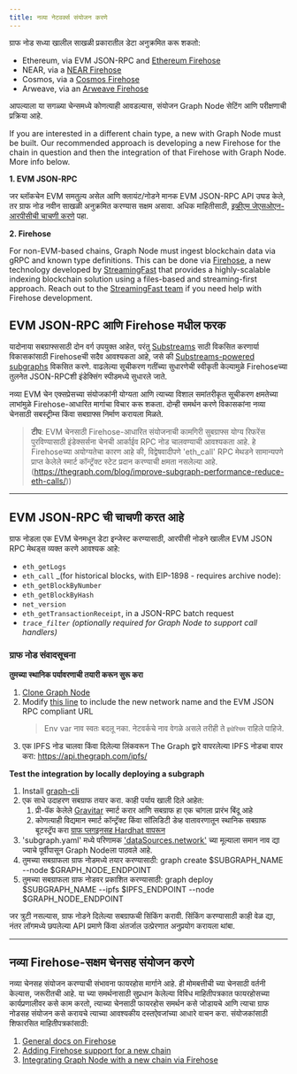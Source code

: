 ```yaml
---
title: नव्या नेटवर्क्स संयोजन करणे
---
```


ग्राफ नोड सध्या खालील साखळी प्रकारातील डेटा अनुक्रमित करू शकतो:

-   Ethereum, via EVM JSON-RPC and [Ethereum Firehose](https://github.com/streamingfast/firehose-ethereum)
-   NEAR, via a [NEAR Firehose](https://github.com/streamingfast/near-firehose-indexer)
-   Cosmos, via a [Cosmos Firehose](https://github.com/graphprotocol/firehose-cosmos)
-   Arweave, via an [Arweave Firehose](https://github.com/graphprotocol/firehose-arweave)

आपल्याला या सगळ्या चेन्समध्ये कोणत्याही आवडल्यास, संयोजन Graph Node सेटिंग आणि परीक्षणाची प्रक्रिया आहे.

If you are interested in a different chain type, a new with Graph Node must be built. Our recommended approach is developing a new Firehose for the chain in question and then the integration of that Firehose with Graph Node. More info below.

**1. EVM JSON-RPC**

जर ब्लॉकचेन EVM समतुल्य असेल आणि क्लायंट/नोडने मानक EVM JSON-RPC API उघड केले, तर ग्राफ नोड नवीन साखळी अनुक्रमित करण्यास सक्षम असावा. अधिक माहितीसाठी, [इव्हीएम जेएसओएन-आरपीसीची चाचणी करणे](नवीन-चेन-एकीकरण#testing-an-evm-json-rpc) पहा.

**2. Firehose**

For non-EVM-based chains, Graph Node must ingest blockchain data via gRPC and known type definitions. This can be done via [Firehose](firehose/), a new technology developed by [StreamingFast](https://www.streamingfast.io/) that provides a highly-scalable indexing blockchain solution using a files-based and streaming-first approach. Reach out to the [StreamingFast team](mailto:integrations@streamingfast.io) if you need help with Firehose development.

## EVM JSON-RPC आणि Firehose मधील फरक

यादोनाया सबग्राफ्ससाठी दोन वर्ग उपयुक्त आहेत, परंतु [Substreams](substreams/) साठी विकसित करणार्या विकासकांसाठी Firehoseची सदैव आवश्यकता आहे, जसे की [Substreams-powered subgraphs](cookbook/substreams-powered-subgraphs/) विकसित करणे. वाढलेल्या सूचीकरण गतींच्या सुधारणेची स्वीकृती केल्यामुळे Firehoseच्या तुलनेत JSON-RPCशी इंडेक्सिंग स्पीडमध्ये सुधारले जाते.

नव्या EVM चेन एक्सप्रेसच्या संयोजकांनी योग्यता आणि त्याच्या विशाल समांतरीकृत सूचीकरण क्षमतेच्या लाभांमुळे Firehose-आधारित मार्गाचा विचार करू शकता. दोन्ही समर्थन करणे विकासकांना नव्या चेनसाठी सबस्ट्रीम्स किंवा सबग्राफ्स निर्माण करायला मिळते.

> **टीप**: EVM चेनसाठी Firehose-आधारित संयोजनाची कामगिरी सुबग्राफ्स योग्य रिफरेंस पुरविण्यासाठी इंडेक्सर्सना चेनची आर्काईव RPC नोड चालवण्याची आवश्यकता आहे. हे Firehoseच्या अयोग्यतेचा कारण आहे की, विद्वेषवादीपणे 'eth_call' RPC मेथडने सामान्यपणे प्राप्त केलेले स्मार्ट कॉन्ट्रॅक्ट स्टेट प्रदान करण्याची क्षमता नसलेल्या आहे. (https://thegraph.com/blog/improve-subgraph-performance-reduce-eth-calls/))

* * *

## EVM JSON-RPC ची चाचणी करत आहे

ग्राफ नोडला एक EVM चेनमधून डेटा इन्जेस्ट करण्यासाठी, आरपीसी नोडने खालील EVM JSON RPC मेथड्स व्यक्त करणे आवश्यक आहे:

-   `eth_getLogs`
-   `eth_call` \_(for historical blocks, with EIP-1898 - requires archive node):
-   `eth_getBlockByNumber`
-   `eth_getBlockByHash`
-   `net_version`
-   `eth_getTransactionReceipt`, in a JSON-RPC batch request
-   _`trace_filter`_ _(optionally required for Graph Node to support call handlers)_

### ग्राफ नोड संवादसूचना

**तुमच्या स्थानिक पर्यावरणाची तयारी करून सुरू करा**

1.  [Clone Graph Node](https://github.com/graphprotocol/graph-node)
2.  Modify [this line](https://github.com/graphprotocol/graph-node/blob/master/docker/docker-compose.yml#L22) to include the new network name and the EVM JSON RPC compliant URL
    > Env var नाव स्वतः बदलू नका. नेटवर्कचे नाव वेगळे असले तरीही ते `इथेरियम` राहिले पाहिजे.
3.  एक IPFS नोड चालवा किंवा दिलेल्या लिंकवरून The Graph द्वारे वापरलेल्या IPFS नोडचा वापर करा: https://api.thegraph.com/ipfs/

**Test the integration by locally deploying a subgraph**

1.  Install [graph-cli](https://github.com/graphprotocol/graph-cli)
2.  एक साधे उदाहरण सबग्राफ तयार करा. काही पर्याय खाली दिले आहेत:
    1.  प्री-पॅक केलेले [Gravitar](https://github.com/graphprotocol/example-subgraph/tree/f89bdd4628efa4badae7367d4919b3f648083323) स्मार्ट करार आणि सबग्राफ हा एक चांगला प्रारंभ बिंदू आहे
    2.  कोणत्याही विद्यमान स्मार्ट कॉन्ट्रॅक्ट किंवा सॉलिडिटी डेव्ह वातावरणातून स्थानिक सबग्राफ बूटस्ट्रॅप करा [ग्राफ प्लगइनसह Hardhat वापरून](https://github.com/graphprotocol/hardhat-graph)
3.  'subgraph.yaml' मध्ये परिणामक ['dataSources.network'](http://dataSources.network) च्या मूल्याला समान नाव द्या ज्याचे पूर्वीपासून Graph Nodeला पाठवले आहे.
4.  तुमच्या सबग्राफला ग्राफ नोडमध्ये तयार करण्यासाठी: graph create $SUBGRAPH_NAME --node $GRAPH_NODE_ENDPOINT
5.  तुमच्या सबग्राफला ग्राफ नोडवर प्रकाशित करण्यासाठी: graph deploy $SUBGRAPH_NAME --ipfs $IPFS_ENDPOINT --node $GRAPH_NODE_ENDPOINT

जर त्रुटी नसल्यास, ग्राफ नोडने दिलेल्या सबग्राफची सिंकिंग करावी. सिंकिंग करण्यासाठी काही वेळ द्या, नंतर लॉगमध्ये छपलेल्या API प्रमाणे किंवा अंतर्जाल उत्प्रेरणात अनुप्रयोग करायला थांबा.

* * *

## नव्या Firehose-सक्षम चेनसह संयोजन करणे

नव्या चेनसह संयोजन करण्याची संभावना फायरहोस मार्गाने आहे. ही मोमबत्तीची च्या चेनसाठी वर्तनी केल्यास, जरूरीतची आहे. या च्या समर्थनासाठी सुप्रधान केलेल्या विविध माहितीपत्रकात फायरहोसच्या कार्यप्रणालीवर कसे काम करतो, त्याच्या चेनसाठी फायरहोस समर्थन कसे जोडायचे आणि त्याचा ग्राफ नोडसह संयोजन कसे करायचे त्याच्या आवश्यकीय दस्तऐवजांच्या आधारे वाचन करा. संयोजकांसाठी शिफारसित माहितीपत्रकांसाठी:

1.  [General docs on Firehose](firehose/)
2.  [Adding Firehose support for a new chain](https://firehose.streamingfast.io/integrate-new-chains/integration-overview)
3.  [Integrating Graph Node with a new chain via Firehose](https://github.com/graphprotocol/graph-node/blob/master/docs/implementation/add-chain.md)

